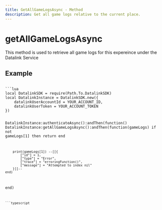 ```yaml
---
title: GetAllGameLogsAsync - Method
description: Get all game logs relative to the current place.
---
```



# getAllGameLogsAsync

This method is used to retrieve all game logs for this expereince under the Datalink Service

## Example

<Code>
```lua
local DatalinkSDK = require(Path.To.DatalinkSDK)
local DatalinkInstance = DatalinkSDK.new({
	datalinkUserAccountId = YOUR_ACCOUNT_ID,
	datalinkUserToken = YOUR_ACCOUNT_TOKEN
})

DatalinkInstance:authenticateAsync():andThen(function()
	DatalinkInstance:getAllGameLogsAsync():andThen(function(gameLogs)
		if not gameLogs[1] then
			return
		end

		print(gameLogs[1]) --[[{
			["id"] = 1,
			["type"] = "Error",
			["trace"] = "erroringFunction()",
			["message"] = "Attempted to index nil"
		}]]--
	end)
end)
```
```typescript

```
</Code>